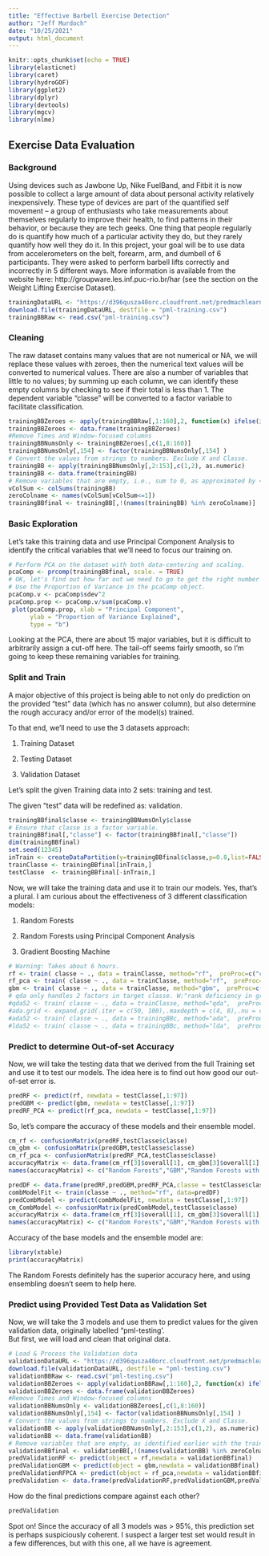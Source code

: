 ```yaml
---
title: "Effective Barbell Exercise Detection"
author: "Jeff Murdoch"
date: "10/25/2021"
output: html_document
---
```


```r
knitr::opts_chunk$set(echo = TRUE)
library(elasticnet)
library(caret)
library(hydroGOF)
library(ggplot2)
library(dplyr)
library(devtools)
library(mgcv)
library(nlme)
```

## Exercise Data Evaluation

### Background

Using devices such as Jawbone Up, Nike FuelBand, and Fitbit it is now possible to collect a large amount of data about personal activity relatively inexpensively. These type of devices are part of the quantified self movement – a group of enthusiasts who take measurements about themselves regularly to improve their health, to find patterns in their behavior, or because they are tech geeks. One thing that people regularly do is quantify how much of a particular activity they do, but they rarely quantify how well they do it. In this project, your goal will be to use data from accelerometers on the belt, forearm, arm, and dumbell of 6 participants. They were asked to perform barbell lifts correctly and incorrectly in 5 different ways. More information is available from the website here: http://groupware.les.inf.puc-rio.br/har (see the section on the Weight Lifting Exercise Dataset). 

```r
trainingDataURL <- "https://d396qusza40orc.cloudfront.net/predmachlearn/pml-training.csv"
download.file(trainingDataURL, destfile = "pml-training.csv")
trainingBBRaw <- read.csv("pml-training.csv")
```

### Cleaning

The raw dataset contains many values that are not numerical or NA, we will replace these values with zeroes, then the numerical text values will be converted to numerical values.  There are also a number of variables that little to no values; by summing up each column, we can identify these empty columns by checking to see if their total is less than 1.  The dependent variable "classe" will be converted to a factor variable to facilitate classification.
```r
trainingBBZeroes <- apply(trainingBBRaw[,1:160],2, function(x) ifelse(is.na(x) | x=="" | x=="#DIV/0!", "0",x))
trainingBBZeroes <- data.frame(trainingBBZeroes)
#Remove Times and Window-focused columns
trainingBBNumsOnly <- trainingBBZeroes[,c(1,8:160)]
trainingBBNumsOnly[,154] <- factor(trainingBBNumsOnly[,154] )
# Convert the values from strings to numbers. Exclude X and Classe.
trainingBB <- apply(trainingBBNumsOnly[,2:153],c(1,2), as.numeric)
trainingBB <- data.frame(trainingBB)
# Remove variables that are empty, i.e., sum to 0, as approximated by <=1.
vColSum <- colSums(trainingBB)
zeroColname <- names(vColSum[vColSum<=1])
trainingBBfinal <- trainingBB[,!(names(trainingBB) %in% zeroColname)]
```
### Basic Exploration

Let's take this training data and use Principal Component Analysis to identify
the critical variables that we'll need to focus our training on. 
```r
# Perform PCA on the dataset with both data-centering and scaling.
pcaComp <- prcomp(trainingBBfinal, scale. = TRUE)
# OK, let's find out how far out we need to go to get the right number of components.
# Use the Proportion of Variance in the pcaComp object.
pcaComp.v <- pcaComp$sdev^2
pcaComp.prop <- pcaComp.v/sum(pcaComp.v)
 plot(pcaComp.prop, xlab = "Principal Component",
      ylab = "Proportion of Variance Explained",
      type = "b")
```

Looking at the
PCA, there are about 15 major variables, but it is difficult to arbitrarily
assign a cut-off here.  The tail-off seems fairly smooth, so I'm going to keep
these remaining variables for training.

### Split and Train

A major objective of this project is being able to not only do prediction on
the provided "test" data (which has no answer column), but also determine 
the rough accuracy and/or error of the model(s) trained.

To that end, we'll need to use the 3 datasets approach:

1) Training Dataset

2) Testing Dataset

3) Validation Dataset

Let's split the given Training data into 2 sets:  training and test.

The given "test" data will be redefined as: validation.

```r
trainingBBfinal$classe <- trainingBBNumsOnly$classe
# Ensure that classe is a factor variable.
trainingBBfinal[,"classe"] <- factor(trainingBBfinal[,"classe"])
dim(trainingBBfinal)
set.seed(12345)
inTrain <- createDataPartition(y=trainingBBfinal$classe,p=0.8,list=FALSE)
trainClasse <- trainingBBfinal[inTrain,]
testClasse  <- trainingBBfinal[-inTrain,]
```

Now, we will take the training data and use it to train our models.
Yes, that's a plural.  I am curious about the effectiveness of 3 different
classification models:

1) Random Forests

2) Random Forests using Principal Component Analysis

3) Gradient Boosting Machine

```r
# Warning: Takes about 6 hours.
rf <- train( classe ~ ., data = trainClasse, method="rf",  preProc=c("center","scale"),verbose = FALSE)
rf_pca <- train( classe ~ ., data = trainClasse, method="rf",  preProc="pca",verbose = FALSE)
gbm <- train( classe ~ ., data = trainClasse, method="gbm",  preProc=c("center","scale"),verbose = FALSE)
# qda only handles 2 factors in target classe. W:"rank deficiency in group"
#qda52 <- train( classe ~ ., data = trainClasse, method="qda",  preProc=c("center","scale"))
#ada.grid <- expand.grid(.iter = c(50, 100),.maxdepth = c(4, 8),.nu = c(0.1, 1))
#ada52 <- train( classe ~ ., data = trainingBBc, method="ada",  preProc=c("center","scale"), tuneGrid = ada.grid)
#lda52 <- train( classe ~ ., data = trainingBBc, method="lda",  preProc=c("center","scale"))
```
### Predict to determine Out-of-set Accuracy

Now, we will take the testing data that we derived from the full Training set and use it to test our models.
The idea here is to find out how good our out-of-set error is.
```r
predRF <- predict(rf, newdata = testClasse[,1:97])
predGBM <- predict(gbm, newdata = testClasse[,1:97])
predRF_PCA <- predict(rf_pca, newdata = testClasse[,1:97])
```

So, let's compare the accuracy of these models and their ensemble model.

```r
cm_rf <- confusionMatrix(predRF,testClasse$classe)
cm_gbm <- confusionMatrix(predGBM,testClasse$classe)
cm_rf_pca <- confusionMatrix(predRF_PCA,testClasse$classe)
accuracyMatrix <- data.frame(cm_rf[3]$overall[1], cm_gbm[3]$overall[1], cm_rf_pca[3]$overall[1])
names(accuracyMatrix) <- c("Random Forests","GBM","Random Forests with PCA")

predDF <- data.frame(predRF,predGBM,predRF_PCA,classe = testClasse$classe)
combModelFit <- train(classe ~ ., method="rf", data=predDF)
predCombModel <- predict(combModelFit, newdata = testClasse[,1:97])
cm_CombModel <- confusionMatrix(predCombModel,testClasse$classe)
accuracyMatrix <- data.frame(cm_rf[3]$overall[1], cm_gbm[3]$overall[1], cm_rf_pca[3]$overall[1], cm_CombModel[3]$overall[1])
names(accuracyMatrix) <- c("Random Forests","GBM","Random Forests with PCA","Ensemble")
```
Accuracy of the base models and the ensemble model are: 
```r
library(xtable)
print(accuracyMatrix)
```
The Random Forests definitely has the superior accuracy here, and using ensembling doesn't seem to help here.

### Predict using Provided Test Data as Validation Set

Now, we will take the 3 models and use them to predict values for the given validation data,
originally labelled "pml-testing'.  
But first, we will load and clean that original data.
```r
# Load & Process the Validation data
validationDataURL <- "https://d396qusza40orc.cloudfront.net/predmachlearn/pml-testing.csv"
download.file(validationDataURL, destfile = "pml-testing.csv")
validationBBRaw <- read.csv("pml-testing.csv")
validationBBZeroes <- apply(validationBBRaw[,1:160],2, function(x) ifelse(is.na(x) | x=="" | x=="#DIV/0!", "0",x))
validationBBZeroes <- data.frame(validationBBZeroes)
#Remove Times and Window-focused columns
validationBBNumsOnly <- validationBBZeroes[,c(1,8:160)]
validationBBNumsOnly[,154] <- factor(validationBBNumsOnly[,154] )
# Convert the values from strings to numbers. Exclude X and Classe.
validationBB <- apply(validationBBNumsOnly[,2:153],c(1,2), as.numeric)
validationBB <- data.frame(validationBB)
# Remove variables that are empty, as identified earlier with the training set.
validationBBfinal <- validationBB[,!(names(validationBB) %in% zeroColname)]
predValidationRF <- predict(object = rf,newdata = validationBBfinal)
predValidationGBM <- predict(object = gbm,newdata = validationBBfinal)
predValidationRFPCA <- predict(object = rf_pca,newdata = validationBBfinal)
predValidation <- data.frame(predValidationRF,predValidationGBM,predValidationRFPCA)
```
How do the final predictions compare against each other?
```r
predValidation
```
Spot on!  Since the accuracy of all 3 models was > 95%, this prediction set is
perhaps suspiciously coherent.  I suspect a larger test set would result in 
a few differences, but with this one, all we have is agreement.



